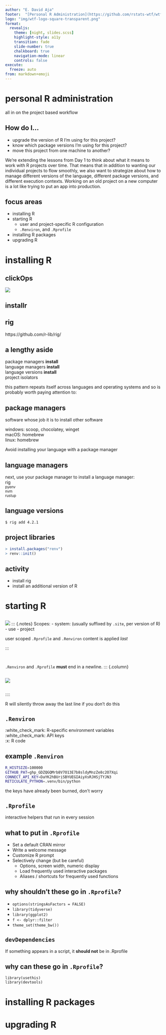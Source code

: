```yaml
---
author: "E. David Aja"
footer:  "[Personal R Administration](https://github.com/rstats-wtf/wtf-personal-radmin-slides)"
logo: "img/wtf-logo-square-transparent.png"
format: 
  revealjs: 
    theme: [night, slides.scss]
    highlight-style: a11y
    transition: fade
    slide-number: true
    chalkboard: true
    navigation-mode: linear
    controls: false
execute:
  freeze: auto
from: markdown+emoji
---
```


# personal R administration

all in on the project based workflow

## How do I...

::: incremental
-   upgrade the version of R I'm using for this project?
-   know which package versions I'm using for this project?
-   move this project from one machine to another?
:::

::: notes
We're extending the lessons from Day 1 to think about what it means to work with R projects over time.
That means that in addition to wanting our individual projects to flow smoothly, we also want to strategize about how to manage different versions of the language, different package versions, and different execution contexts.
Working on an old project on a new computer is a lot like trying to put an app into production.
:::

## focus areas

- installing R
- starting R
  - user and project-specific R configuration
  - `.Renviron`, and `.Rprofile`
-   installing R packages
-   upgrading R

# installing R

## clickOps

![](img/installing-R.png)

## installr



## rig

https://github.com/r-lib/rig/

## a lengthy aside

package managers **install**  
language managers **install**  
language versions **install**  
project isolators 

:::{.notes}
this pattern repeats itself across languages and operating systems and so is probably worth paying attention to:
:::

## package managers

software whose job it is to install other software

windows: scoop, chocolatey, winget  
macOS: homebrew  
linux: homebrew  

:::{.callout-warning}
Avoid installing your language with a package manager
:::


## language managers

next, use your package manager to install a language manager:  
rig  
<small> 
pyenv  
nvm  
rustup  
</small>

## language versions

```
$ rig add 4.2.1
```

## project libraries

```r
> install.packages("renv")
> renv::init()
```

## activity

- install rig
- install an additional version of R

# starting R

## 

![](img/R-startup.svg)
::: {.notes}
Scopes:
- system: (usually suffixed by `.site`, per version of R)
- use
- project

user scoped `.Rprofile` and `.Renviron` content is applied _last_

:::

## 

::::{.columns}
`.Renviron` and `.Rprofile` **must** end in a newline.
::: {.column}
:::

::: {.column}
![](img/insert-newline-end.png)
:::

::::

::: {.notes}
R will silently throw away the last line if you don't do this
:::

## `.Renviron`

:white_check_mark: R-specific environment variables  
:white_check_mark: API keys  
:x: R code  

## example `.Renviron`

```bash
R_HISTSIZE=100000
GITHUB_PAT=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
CONNECT_API_KEY=DaYK2hBUriSBYUEGIAiyXsRJHSjTYJN3
RETICULATE_PYTHON=.venv/bin/python
```

:::{.notes}
the keys have already been burned, don't worry
:::

## `.Rprofile`

interactive helpers that run in every session

## what to put in `.Rprofile`

- Set a default CRAN mirror 
- Write a welcome message 
- Customize R prompt 
- Selectively change (but be careful) 
  - Options, screen width, numeric display 
  - Load frequently used interactive packages 
  - Aliases / shortcuts for frequently used functions
  
## why shouldn't these go in `.Rprofile`?

::: incremental
- `options(stringsAsFactors = FALSE)`
- `library(tidyverse)`
- `library(ggplot2)`
- `f <- dplyr::filter`
- `theme_set(theme_bw())`
:::

## `devDependencies`

If something appears in a script, it **should not** be in .Rprofile

## why can these go in `.Rprofile`?

```
library(usethis)
library(devtools)
```


# installing R packages

## 

# upgrading R
